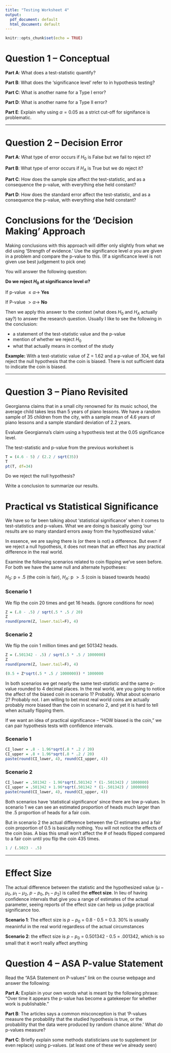 ---
title: "Testing Worksheet 4"
output:
  pdf_document: default
  html_document: default
---

```{r setup, include=FALSE}
knitr::opts_chunk$set(echo = TRUE)
```

# Question 1 -- Conceptual

**Part A**: What does a test-statistic quantify? \vspace{12mm}

**Part B**: What does the 'significance level' refer to in hypothesis testing? \vspace{12mm}

**Part C**: What is another name for a Type I error? \vspace{6mm}

**Part D**: What is another name for a Type II error? \vspace{6mm}

**Part E**: Explain why using $\alpha = 0.05$ as a strict cut-off for signifance is problematic. \vspace{15mm}

---

# Question 2 -- Decision Error

**Part A**: What type of error occurs if $H_0$ is False but we fail to reject it? \vspace{10mm}

**Part B**: What type of error occurs if $H_A$ is True but we do reject it? \vspace{10mm}

**Part C**: How does the sample size affect the test-statistic, and as a consequence the p-value, with everything else held constant? \vspace{10mm}

**Part D**: How does the standard error affect the test-statistic, and as a consequence the p-value, with everything else held constant?

\newpage

# Conclusions for the 'Decision Making' Approach

Making conclusions with this approach will differ only slightly from what we did using 'Strength of evidence.' Use the significance level $\alpha$ you are given in a problem and compare the p-value to this. (If a significance level is not given use best judgement to pick one)

You will answer the following question:

**Do we reject $H_0$ at significance level $\alpha$?**

If p-value $\leq \alpha \rightarrow$ **Yes**

If P-value $> \alpha \rightarrow$ **No**

Then we apply this answer to the context (what does $H_0$ and $H_A$ actually say?) to answer the research question. Usually I like to see the following in the conclusion:

- a statement of the test-statistic value and the p-value
- mention of whether we reject $H_0$
- what that actually means in context of the study

**Example:** With a test-statistic value of Z = 1.62 and a p-value of .104, we fail reject the null hypothesis that the coin is biased. There is not sufficient data to indicate the coin is biased.

---

# Question 3 -- Piano Revisited

Georgianna claims that in a small city renowned for its music school, the average child takes less than 5 years of piano lessons. We have a random sample of 35 children from the city, with a sample mean of 4.6 years of piano lessons and a sample standard deviation of 2.2 years.

Evaluate Georgianna’s claim using a hypothesis test at the 0.05 significance level.

The test-statistic and p-value from the previous worksheet is

```{r}
T = (4.6 - 5) / (2.2 / sqrt(35))
T
pt(T, df=34)
```

Do we reject the null hypothesis?

Write a conclusion to summarize our results.

\newpage

# Practical vs Statistical Significance

We have so far been talking about 'statistical significance' when it comes to test-statistics and p-values. What we are doing is basically going 'our results are so many standard errors away from the hypothesized value.'

In essence, we are saying there is (or there is not) a difference. But even if we reject a null hypothesis, it does not mean that an effect has any practical difference in the real world. 

Examine the following scenarios related to coin flipping we've seen before. For both we have the same null and alternate hypotheses:

$H_0$: p = .5 (the coin is fair), \hspace{2mm} $H_A$: p $> .5$ (coin is biased towards heads)

### Scenario 1

We flip the coin 20 times and get 16 heads. (ignore conditions for now)

```{r}
Z = (.8 - .5) / sqrt(.5 * .5 / 20)
Z
round(pnorm(Z, lower.tail=F), 4)
```

### Scenario 2

We flip the coin 1 million times and get 501342 heads.

```{r}
Z = (.501342 - .5) / sqrt(.5 * .5 / 1000000)
Z
round(pnorm(Z, lower.tail=F), 4)
```

```{r, echo=F, eval=F}
(0.5 + Z*sqrt(.5 * .5 / 1000000)) * 1000000
```

In both scenarios we get nearly the same test-statistic and the same p-value rounded to 4 decimal places. In the real world, are you going to notice the affect of the biased coin in scenario 1? Probably. What about scenario 2? Probably not. I am willing to bet most real world coins are actually probably more biased than the coin in scenario 2, and yet it is hard to tell when actually flipping them.

\begin{center}
(continued on next page)
\end{center}

\newpage

If we want an idea of practical significance -- "HOW biased is the coin," we can pair hypothesis tests with confidence intervals.

### Scenario 1

```{r}
CI_lower = .8 - 1.96*sqrt(.8 * .2 / 20)
CI_upper = .8 + 1.96*sqrt(.8 * .2 / 20)
paste(round(CI_lower, 4), round(CI_upper, 4))
```
### Scenario 2

```{r}
CI_lower = .501342 - 1.96*sqrt(.501342 * (1-.501342) / 1000000)
CI_upper = .501342 + 1.96*sqrt(.501342 * (1-.501342) / 1000000)
paste(round(CI_lower, 4), round(CI_upper, 4))
```
Both scenarios have 'statistical significance' since there are low p-values. In scenario 1 we can see an estimated proportion of heads much larger than the .5 proportion of heads for a fair coin. 

But in scenario 2 the actual difference between the CI estimates and a fair coin proportion of 0.5 is basically nothing. You will not notice the effects of the coin bias. A bias this small won't affect the \# of heads flipped compared to a fair coin until you flip the coin 435 times.

```{r}
1 / (.5023 - .5)
```
---

# Effect Size

The actual difference between the statistic and the hypothesized value ($\mu - \mu_0$, $\mu_1-\mu_2$, $p-p_0$, $p_1 - p_2$) is called the **effect size**. In lieu of having confidence intervals that give you a range of estimates of the actual parameter, seeing reports of the effect size can help us judge practical significance too.

**Scenario 1**: The effect size is $p-p_0$ = 0.8 - 0.5 = 0.3. 30\% is usually meaninful in the real world regardless of the actual circumstances

**Scenario 2**: the effect size is $p-p_0$ = 0.501342 - 0.5 = .001342, which is so small that it won't really affect anything

\newpage

# Question 4 -- ASA P-value Statement

Read the "ASA Statement on P-values" link on the course webpage and answer the following:

**Part A**: Explain in your own words what is meant by the following phrase: "Over time it appears the p-value has become a gatekeeper for whether work is publishable." \vspace{50mm}

**Part B**: The articles says a common misconception is that 'P-values measure the probability that the studied hypothesis is true, or the probability that the data were produced by random chance alone.' What *do* p-values measure? \vspace{50mm}

**Part C**: Briefly explain some methods statisticians use to supplement (or even replace) using p-values. (at least one of these we've already seen)

